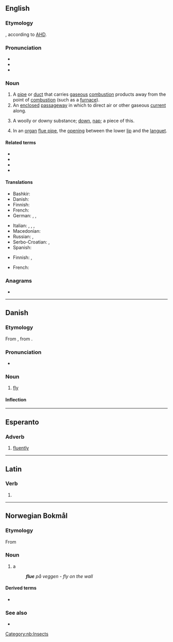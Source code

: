 ==English==

===Etymology===
{{unk}}, according to [[w:American Heritage Dictionary|AHD]].

===Pronunciation===
* {{IPA|/fluː/|lang=en}}
* {{rhymes|uː|lang=en}}
* {{homophones|lang=en|flew|flu}}

===Noun===
{{en-noun}}

# A [[pipe]] or [[duct]] that carries [[gaseous]] [[combustion]] products away from the point of [[combustion]] (such as a [[furnace]]).
# An [[enclosed]] [[passageway]] in which to direct air or other gaseous [[current]] along.
# {{lb|en|obsolete|countable|and|uncountable}} A woolly or downy substance; [[down]], [[nap]]; a piece of this.
# In an [[organ]] [[flue pipe]], the [[opening]] between the lower [[lip]] and the [[languet]].

====Related terms====
* {{l|en|flue gas}}
* {{l|en|flue pipe}}
* {{l|en|open flue}}
* {{l|en|balanced flue}}

====Translations====
{{trans-top|pipe that carries gaseous combustion products away from their origin}}
* Bashkir: {{t|ba|мөрйә|sc=Cyrl}}
* Danish: {{t|da|røgrør|n}}
* Finnish: {{t+|fi|savukanava}}
* French: {{t+|fr|conduit|m}}
* German: {{t+|de|Abzug|m}}, {{t|de|Dunstabzug|m}}, {{t+|de|Rauchabzug|m}}
{{trans-mid}}
* Italian: {{t|it|canna fumaria|f}}, {{t|it|tubo di scarico}}, {{t+|it|condotta|f}}, {{t+|it|scarico|m}}
* Macedonian: {{t|mk|вула|f}}
* Russian: {{t+|ru|дымохо́д|m}}, {{t|ru|жарова́я труба́|f}}
* Serbo-Croatian: {{t|sh|сулундар|m|tr=sulundar}}, {{t|sh|сулунар|m|tr=sulunar}}
* Spanish: {{t+|es|tubo|m}}
{{trans-bottom}}

{{trans-top|enclosed passageway for a gas}}
* Finnish: {{t+|fi|kanava}}, {{t+|fi|putki}}
{{trans-mid}}
* French: {{t+|fr|conduit|m}}
{{trans-bottom}}

{{trans-top|opening between the lower lip and the languet}}
{{trans-mid}}
{{trans-bottom}}

===Anagrams===
* {{anagrams|en|fuel|fule}}

----

==Danish==

===Etymology===
From {{etyl|gmq-oda|da}} {{m|gmq-oda|flughæ}}, from {{etyl|non|da}} {{m|non|fluga}}.

===Pronunciation===
* {{IPA|/fluːə/|[ˈfluːə]|[ˈfluːu]|lang=da}}

===Noun===
{{da-noun|n|r}}

# [[fly]]

====Inflection====
{{da-noun-infl|n|r}}

----

==Esperanto==

===Adverb===
{{eo-head}}

# [[fluently]]

----

==Latin==

===Verb===
{{la-verb-form|flue}}

# {{inflection of|fluō||2|s|pres|actv|impr|lang=la}}

----

==Norwegian Bokmål==
{{wikipedia|lang=no|fluer}}

===Etymology===
From {{etyl|non|nb}} {{m|non|fluga}}

===Noun===
{{head|nb|noun|g=m|g2=f|definite singular|flua|or|fluen|indefinite plural|fluer|definite plural|fluene}}

# {{lb|nb|insect}} a {{l|en|fly}}
#: '''''flue''' på veggen - fly on the wall''

====Derived terms====
* {{l|nb|fluefiske}}

===See also===
* {{l-nn|fluge}}

[[Category:nb:Insects]]